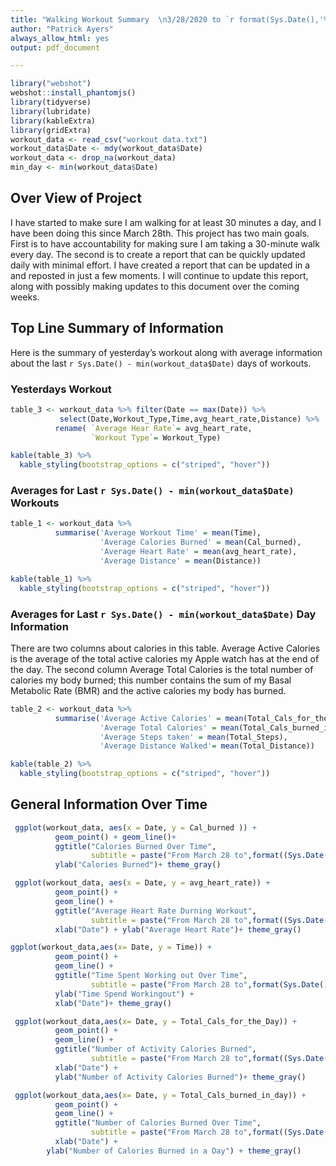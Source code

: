 ```yaml
---
title: "Walking Workout Summary  \n3/28/2020 to `r format(Sys.Date(),'%m/%d/%Y')` "
author: "Patrick Ayers"
always_allow_html: yes
output: pdf_document

---
```


```r
library("webshot")
webshot::install_phantomjs()
library(tidyverse)
library(lubridate)
library(kableExtra)
library(gridExtra)
workout_data <- read_csv("workout data.txt")
workout_data$Date <- mdy(workout_data$Date)
workout_data <- drop_na(workout_data)
min_day <- min(workout_data$Date)
```
## Over View of Project
I have started to make sure I am walking for at least 30 minutes a day, and I have been doing this since March 28th. 
This project has two main goals. First is to have accountability for making sure I am taking a 30-minute walk every day.
The second is to create a report that can be quickly updated daily with minimal effort. I have created a report that
can be updated in a and reposted in just a few moments. I will continue to update this report, along with possibly 
making updates to this document over the coming weeks.  

## Top Line Summary of Information
Here is the summary of yesterday's workout along with average information about the last `r Sys.Date() - min(workout_data$Date)`
days of workouts.

### Yesterdays Workout
```r

table_3 <- workout_data %>% filter(Date == max(Date)) %>% 
           select(Date,Workout_Type,Time,avg_heart_rate,Distance) %>%
          rename( `Average Hear Rate`= avg_heart_rate,
                  `Workout Type`= Workout_Type)

kable(table_3) %>%
  kable_styling(bootstrap_options = c("striped", "hover"))

```

### Averages for Last `r Sys.Date() - min(workout_data$Date)` Workouts
```r
table_1 <- workout_data %>% 
          summarise('Average Workout Time' = mean(Time),
                    'Average Calories Burned' = mean(Cal_burned),
                    'Average Heart Rate' = mean(avg_heart_rate),
                    'Average Distance' = mean(Distance))

kable(table_1) %>%
  kable_styling(bootstrap_options = c("striped", "hover"))

```

### Averages for Last `r Sys.Date() - min(workout_data$Date)` Day Information
There are two columns about calories in this table. Average Active Calories is the average of the total
active calories my Apple watch has at the end of the day. The second column Average Total Calories is the
total number of calories my body burned; this number contains the sum of my Basal Metabolic Rate (BMR) 
and the active calories my body has burned.
```r

table_2 <- workout_data %>%
          summarise('Average Active Calories' = mean(Total_Cals_for_the_Day),
                    'Average Total Calories' = mean(Total_Cals_burned_in_day),
                    'Average Steps taken' = mean(Total_Steps),
                    'Average Distance Walked'= mean(Total_Distance))

kable(table_2) %>%
  kable_styling(bootstrap_options = c("striped", "hover"))

```


## General Information Over Time  
```r
 ggplot(workout_data, aes(x = Date, y = Cal_burned )) +
          geom_point() + geom_line()+
          ggtitle("Calories Burned Over Time", 
                  subtitle = paste("From March 28 to",format((Sys.Date()-1),"%b %d %Y"),sep = " ") ) +
          ylab("Calories Burned")+ theme_gray()
```
```r
 ggplot(workout_data, aes(x = Date, y = avg_heart_rate)) + 
          geom_point() + 
          geom_line() + 
          ggtitle("Average Heart Rate Durning Workout", 
                  subtitle = paste("From March 28 to",format((Sys.Date()-1),"%b %d %Y"),sep = " ")) + 
          xlab("Date") + ylab("Average Heart Rate")+ theme_gray()
```
```r
ggplot(workout_data,aes(x= Date, y = Time)) + 
          geom_point() + 
          geom_line() + 
          ggtitle("Time Spent Working out Over Time", 
                  subtitle = paste("From March 28 to",format(Sys.Date(),"%b %d %Y"),sep = " ")) + 
          ylab("Time Spend Workingout") +
          xlab("Date")+ theme_gray()
```
```r
 ggplot(workout_data,aes(x= Date, y = Total_Cals_for_the_Day)) + 
          geom_point() + 
          geom_line() + 
          ggtitle("Number of Activity Calories Burned",
                  subtitle = paste("From March 28 to",format((Sys.Date()-1),"%b %d %Y"),sep = " ")) + 
          xlab("Date") + 
          ylab("Number of Activity Calories Burned")+ theme_gray()

```
```r
 ggplot(workout_data,aes(x= Date, y = Total_Cals_burned_in_day)) + 
          geom_point() + 
          geom_line() + 
          ggtitle("Number of Calories Burned Over Time",
                  subtitle = paste("From March 28 to",format((Sys.Date()-1),"%b %d %Y"),sep = " ")) + 
          xlab("Date") + 
        ylab("Number of Calories Burned in a Day") + theme_gray()


```

